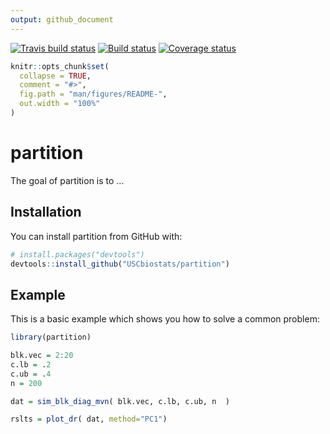 ```yaml
---
output: github_document
---
```


[![Travis build status](https://travis-ci.org/gvegayon/partition.svg?branch=master)](https://travis-ci.org/gvegayon/partition)
[![Build status](https://ci.appveyor.com/api/projects/status/9rnot7opu66xpyns/branch/master?svg=true)](https://ci.appveyor.com/project/gvegayon/partition-nqr95/branch/master)
[![Coverage status](https://codecov.io/gh/gvegayon/partition/branch/master/graph/badge.svg)](https://codecov.io/github/gvegayon/partition?branch=master)

<!-- README.md is generated from README.Rmd. Please edit that file -->

```r
knitr::opts_chunk$set(
  collapse = TRUE,
  comment = "#>",
  fig.path = "man/figures/README-",
  out.width = "100%"
)
```
# partition

The goal of partition is to ...

## Installation

You can install partition from GitHub with:

```r
# install.packages("devtools")
devtools::install_github("USCbiostats/partition")
```

## Example

This is a basic example which shows you how to solve a common problem:

```r
library(partition)

blk.vec = 2:20
c.lb = .2
c.ub = .4
n = 200

dat = sim_blk_diag_mvn( blk.vec, c.lb, c.ub, n  )

rslts = plot_dr( dat, method="PC1")
```

